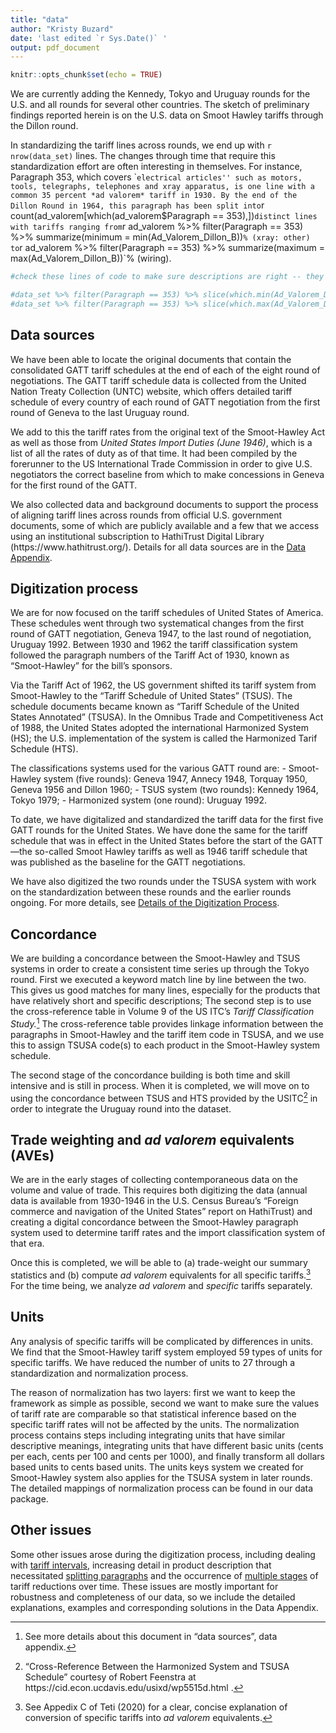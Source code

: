 ```yaml
---
title: "data"
author: "Kristy Buzard"
date: 'last edited `r Sys.Date()` '
output: pdf_document
---
```


```r
knitr::opts_chunk$set(echo = TRUE)
```


We are currently adding the Kennedy, Tokyo and Uruguay rounds for the U.S. and all rounds for several other countries. The sketch of preliminary findings reported herein is on the U.S. data on Smoot Hawley tariffs through the Dillon round.

In standardizing the tariff lines across rounds, we end up with `r nrow(data_set)` lines. The changes through time that require this standardization effort are often interesting in themselves. For instance, Paragraph 353, which covers ``electrical articles'' such as motors, tools, telegraphs, telephones and xray apparatus, is one line with a common 35 percent *ad valorem* tariff in 1930. By the end of the Dillon Round in 1964, this paragraph has been split into `r count(ad_valorem[which(ad_valorem$Paragraph == 353),])` distinct lines with tariffs ranging from `r ad_valorem %>% filter(Paragraph == 353) %>% summarize(minimum = min(Ad_Valorem_Dillon_B))`% (xray: other) to `r ad_valorem %>% filter(Paragraph == 353) %>% summarize(maximum = max(Ad_Valorem_Dillon_B))`% (wiring).

```r
#check these lines of code to make sure descriptions are right -- they have to be summarized so can't be hard-coded.

#data_set %>% filter(Paragraph == 353) %>% slice(which.min(Ad_Valorem_Dillon_B))
#data_set %>% filter(Paragraph == 353) %>% slice(which.max(Ad_Valorem_Dillon_B))
```

## Data sources

We have been able to locate the original documents that contain the consolidated GATT tariff schedules at the end of each of the eight round of negotiations. The GATT tariff schedule data is collected from the United Nation Treaty Collection (UNTC) website, which offers detailed tariff schedule of every country of each round of GATT negotiation from the first round of Geneva to the last Uruguay round.

We add to this the tariff rates from the original text of the Smoot-Hawley Act as well as those from *United States Import Duties (June 1946)*, which is a list of all the rates of duty as of that time. It had been compiled by the forerunner to the US International Trade Commission in order to give U.S. negotiators the correct baseline from which to make concessions in Geneva for the first round of the GATT.

We also collected data and background documents to support the process of aligning tariff lines across rounds from official U.S. government documents, some of which are publicly available and a few that we access using an institutional subscription to HathiTrust Digital Library (https://www.hathitrust.org/). Details for all data sources are in the [Data Appendix](#dataappendix).

## Digitization process

We are for now focused on the tariff schedules of United States of America. These schedules went through two systematical changes from the first round of GATT negotiation, Geneva 1947, to the last round of negotiation, Uruguay 1992. Between 1930 and 1962 the tariff classification system followed the paragraph numbers of the Tariff Act of 1930, known as "Smoot-Hawley" for the bill's sponsors.

Via the Tariff Act of 1962, the US government shifted its tariff system from Smoot-Hawley to the "Tariff Schedule of United States" (TSUS). The schedule documents became known as "Tariff Schedule of the United States Annotated" (TSUSA). In the Omnibus Trade and Competitiveness Act of 1988, the United States adopted the international Harmonized System (HS); the U.S. implementation of the system is called the Harmonized Tarif Schedule (HTS).

The classifications systems used for the various GATT round are:
- Smoot-Hawley system (five rounds): Geneva 1947, Annecy 1948, Torquay 1950, Geneva 1956 and Dillon 1960;
- TSUS system (two rounds): Kennedy 1964, Tokyo 1979;
- Harmonized system (one round): Uruguay 1992.

To date, we have digitalized and standardized the tariff data for the first five GATT rounds for the United States. We have done the same for the tariff schedule that was in effect in the United States before the start of the GATT---the so-called Smoot Hawley tariffs as well as 1946 tariff schedule that was published as the baseline for the GATT negotiations.

We have also digitized the two rounds under the TSUSA system with work on the standardization between these rounds and the earlier rounds ongoing. For more details, see [Details of the Digitization Process](#digdetails). 


## Concordance

We are building a concordance between the Smoot-Hawley and TSUS systems in order to create a consistent time series up through the Tokyo round. First we executed a keyword match line by line between the two. This gives us good matches for many lines, especially for the products that have relatively short and specific descriptions; The second step is to use the cross-reference table in Volume 9 of the US ITC's *Tariff Classification Study.*^[See more details about this document in "data sources", data appendix.] The cross-reference table provides linkage information between the paragraphs in Smoot-Hawley and the tariff item code in TSUSA, and we use this to assign TSUSA code(s) to each product in the Smoot-Hawley system schedule.

The second stage of the concordance building is both time and skill intensive and is still in process. When it is completed, we will move on to using the concordance between TSUS and HTS provided by the USITC^["Cross-Reference Between the Harmonized System and TSUSA Schedule" courtesy of Robert Feenstra at https://cid.econ.ucdavis.edu/usixd/wp5515d.html .] in order to integrate the Uruguay round into the dataset.


## Trade weighting and *ad valorem* equivalents (AVEs)

We are in the early stages of collecting contemporaneous data on the volume and value of trade. This requires both digitizing the data (annual data is available from 1930-1946 in the U.S. Census Bureau's "Foreign commerce and navigation of the United States" report on HathiTrust) and creating a digital concordance between the Smoot-Hawley paragraph system used to determine tariff rates and the import classification system of that era.

Once this is completed, we will be able to (a) trade-weight our summary statistics and (b) compute *ad valorem* equivalents for all specific tariffs.^[See Appedix C of Teti (2020) for a clear, concise explanation of conversion of specific tariffs into *ad valorem* equivalents.] For the time being, we analyze *ad valorem* and *specific* tariffs separately.


## Units

Any analysis of specific tariffs will be complicated by differences in units. We find that the Smoot-Hawley tariff system employed 59 types of units for specific tariffs. We have reduced the number of units to 27 through a standardization and normalization process.

The reason of normalization has two layers: first we want to keep the framework as simple as possible, second we want to make sure the values of tariff rate are comparable so that statistical inference based on the specific tariff rates will not be affected by the units. The normalization process contains steps including integrating units that have similar descriptive meanings, integrating units that have different basic units (cents per each, cents per 100 and cents per 1000), and finally transform all dollars based units to cents based units. The units keys system we created for Smoot-Hawley system also applies for the TSUSA system in later rounds. The detailed mappings of normalization process can be found in our data package.


## Other issues

Some other issues arose during the digitization process, including dealing with [tariff intervals](#int), increasing detail in product description that necessitated [splitting paragraphs](#split) and the occurrence of [multiple stages](#staging) of tariff reductions over time. These issues are mostly important for robustness and completeness of our data, so we include the detailed explanations, examples and corresponding solutions in the Data Appendix.